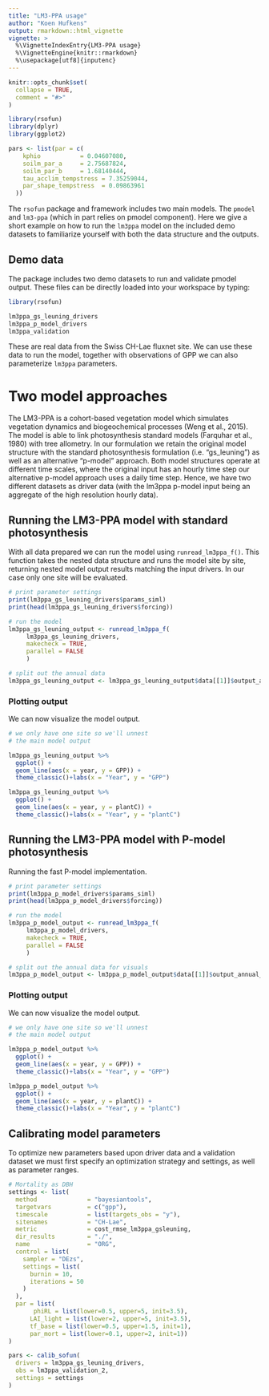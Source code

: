 ```yaml
---
title: "LM3-PPA usage"
author: "Koen Hufkens"
output: rmarkdown::html_vignette
vignette: >
  %\VignetteIndexEntry{LM3-PPA usage}
  %\VignetteEngine{knitr::rmarkdown}
  %\usepackage[utf8]{inputenc}
---
```


```r
knitr::opts_chunk$set(
  collapse = TRUE,
  comment = "#>"
)

library(rsofun)
library(dplyr)
library(ggplot2)

pars <- list(par = c(
    kphio           = 0.04607080,
    soilm_par_a     = 2.75687824,
    soilm_par_b     = 1.68140444,
    tau_acclim_tempstress = 7.35259044,
    par_shape_tempstress  = 0.09863961
  ))
```

The `rsofun` package and framework includes two main models. The `pmodel` and `lm3-ppa` (which in part relies on pmodel component). Here we give a short example on how to run the `lm3ppa` model on the included demo datasets to familiarize yourself with both the data structure and the outputs.

## Demo data

The package includes two demo datasets to run and validate pmodel output. These files can be directly loaded into your workspace by typing:

```r
library(rsofun)

lm3ppa_gs_leuning_drivers
lm3ppa_p_model_drivers
lm3ppa_validation
```

These are real data from the Swiss CH-Lae fluxnet site. We can use these data to run the model, together with observations of GPP we can also parameterize `lm3ppa` parameters.

# Two model approaches

The LM3-PPA is a cohort-based vegetation model which simulates vegetation dynamics and biogeochemical processes (Weng et al., 2015). The model is able to link photosynthesis standard models (Farquhar et al., 1980) with tree allometry. In our formulation we retain the original model structure with the standard photosynthesis formulation (i.e. "gs_leuning") as well as an alternative "p-model" approach. Both model structures operate at different time scales, where the original input has an hourly time step our alternative p-model approach uses a daily time step. Hence, we have two different datasets as driver data (with the lm3ppa p-model input being an aggregate of the high resolution hourly data).

## Running the LM3-PPA model with standard photosynthesis

With all data prepared we can run the model using `runread_lm3ppa_f()`. This function takes the nested data structure and runs the model site by site, returning nested model output results matching the input drivers. In our case only one site will be evaluated.

```r
# print parameter settings
print(lm3ppa_gs_leuning_drivers$params_siml)
print(head(lm3ppa_gs_leuning_drivers$forcing))
```

```r
# run the model
lm3ppa_gs_leuning_output <- runread_lm3ppa_f(
     lm3ppa_gs_leuning_drivers,
     makecheck = TRUE,
     parallel = FALSE
     )

# split out the annual data
lm3ppa_gs_leuning_output <- lm3ppa_gs_leuning_output$data[[1]]$output_annual_tile
```

### Plotting output

We can now visualize the model output.

```r
# we only have one site so we'll unnest
# the main model output

lm3ppa_gs_leuning_output %>% 
  ggplot() +
  geom_line(aes(x = year, y = GPP)) +
  theme_classic()+labs(x = "Year", y = "GPP")

lm3ppa_gs_leuning_output %>% 
  ggplot() +
  geom_line(aes(x = year, y = plantC)) +
  theme_classic()+labs(x = "Year", y = "plantC")
```

## Running the LM3-PPA model with P-model photosynthesis

Running the fast P-model implementation.

```r
# print parameter settings
print(lm3ppa_p_model_drivers$params_siml)
print(head(lm3ppa_p_model_drivers$forcing))
```

```r
# run the model
lm3ppa_p_model_output <- runread_lm3ppa_f(
     lm3ppa_p_model_drivers,
     makecheck = TRUE,
     parallel = FALSE
     )

# split out the annual data for visuals
lm3ppa_p_model_output <- lm3ppa_p_model_output$data[[1]]$output_annual_tile
```

### Plotting output

We can now visualize the model output.

```r
# we only have one site so we'll unnest
# the main model output

lm3ppa_p_model_output %>% 
  ggplot() +
  geom_line(aes(x = year, y = GPP)) +
  theme_classic()+labs(x = "Year", y = "GPP")

lm3ppa_p_model_output %>% 
  ggplot() +
  geom_line(aes(x = year, y = plantC)) +
  theme_classic()+labs(x = "Year", y = "plantC")
```

## Calibrating model parameters

To optimize new parameters based upon driver data and a validation dataset we must first specify an optimization strategy and settings, as well as parameter ranges.

```r
# Mortality as DBH
settings <- list(
  method              = "bayesiantools",
  targetvars          = c("gpp"),
  timescale           = list(targets_obs = "y"),
  sitenames           = "CH-Lae",
  metric              = cost_rmse_lm3ppa_gsleuning,
  dir_results         = "./",
  name                = "ORG",
  control = list(
    sampler = "DEzs",
    settings = list(
      burnin = 10,
      iterations = 50
    )
  ),
  par = list(
       phiRL = list(lower=0.5, upper=5, init=3.5),
      LAI_light = list(lower=2, upper=5, init=3.5),
      tf_base = list(lower=0.5, upper=1.5, init=1),
      par_mort = list(lower=0.1, upper=2, init=1))
)

pars <- calib_sofun(
  drivers = lm3ppa_gs_leuning_drivers,
  obs = lm3ppa_validation_2,
  settings = settings
)
```

